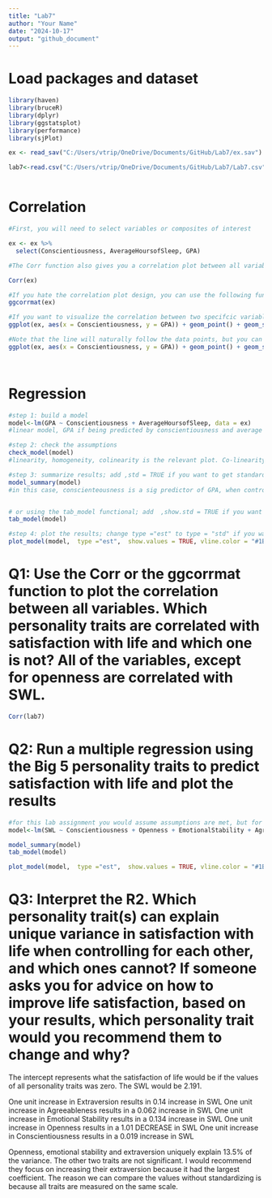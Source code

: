 ---
title: "Lab7"
author: "Your Name"
date: "2024-10-17"
output: "github_document"
---
# Load packages and dataset
```{r}
library(haven)
library(bruceR)
library(dplyr)
library(ggstatsplot)
library(performance)
library(sjPlot)

ex <- read_sav("C:/Users/vtrip/OneDrive/Documents/GitHub/Lab7/ex.sav")

lab7<-read.csv("C:/Users/vtrip/OneDrive/Documents/GitHub/Lab7/Lab7.csv")



```

# Correlation
```{r}
#First, you will need to select variables or composites of interest

ex <- ex %>%
  select(Conscientiousness, AverageHoursofSleep, GPA)

#The Corr function also gives you a correlation plot between all variables, but it doesn't look pretty enough and not very customizable

Corr(ex)

#If you hate the correlation plot design, you can use the following function
ggcorrmat(ex)

#If you want to visualize the correlation between two specifcic variables, you can use the following code
ggplot(ex, aes(x = Conscientiousness, y = GPA)) + geom_point() + geom_smooth() + theme_bruce()

#Note that the line will naturally follow the data points, but you can specify to plot the fittest line by adding method = lm to the geom_smooth() function
ggplot(ex, aes(x = Conscientiousness, y = GPA)) + geom_point() + geom_smooth(method = lm) + theme_bruce()




```

# Regression
```{r}
#step 1: build a model
model<-lm(GPA ~ Conscientiousness + AverageHoursofSleep, data = ex)
#linear model, GPA if being predicted by conscientiousness and average sleep hours

#step 2: check the assumptions
check_model(model)
#linearity, homogeneity, colinearity is the relevant plot. Co-linearity is MOST IMPORTANT

#step 3: summarize results; add ,std = TRUE if you want to get standardized coefficients
model_summary(model)
#in this case, conscienteousness is a sig predictor of GPA, when controlling for sleep


# or using the tab_model functional; add  ,show.std = TRUE if you want to get standardized coefficients
tab_model(model)

#step 4: plot the results; change type ="est" to type = "std" if you want to plot the standardized coefficients
plot_model(model,  type ="est",  show.values = TRUE, vline.color = "#1B191999", line.size = 1.5, dot.size = 2.5, colors = "blue") + theme_bruce()

```



# Q1: Use the Corr or the ggcorrmat function to plot the correlation between all variables. Which personality traits are correlated with satisfaction with life and which one is not? All of the variables, except for openness are correlated with SWL.  

```{r}

Corr(lab7)


```

# Q2: Run a multiple regression using the Big 5 personality traits to predict satisfaction with life and plot the results
```{r}
#for this lab assignment you would assume assumptions are met, but for your own analysis, you will need to examine assumptions carefully
model<-lm(SWL ~ Conscientiousness + Openness + EmotionalStability + Agreeableness + Extraversion, data = lab7)

model_summary(model)
tab_model(model)

plot_model(model,  type ="est",  show.values = TRUE, vline.color = "#1B191999", line.size = 1.5, dot.size = 2.5, colors = "blue") + theme_bruce()

```

# Q3: Interpret the R2. Which personality trait(s) can explain unique variance in satisfaction with life when controlling for each other, and which ones cannot? If someone asks you for advice on how to improve life satisfaction, based on your results, which personality trait would you recommend them to change and why? 

The intercept represents what the satisfaction of life would be if the values of all personality traits was zero. The SWL would be 2.191.

One unit increase in Extraversion results in 0.14 increase in SWL
One unit increase in Agreeableness results in a 0.062 increase in SWL
One unit increase in Emotional Stability results in a 0.134 increase in SWL
One unit increase in Openness results in a 1.01 DECREASE in SWL
One unit increase in Conscientiousness results in a 0.019 increase in SWL

Openness, emotional stability and extraversion uniquely explain 13.5% of the variance. The other two traits are not significant. I would recommend they focus on increasing their extraversion because it had the largest coefficient. The reason we can compare the values without standardizing is because all traits are measured on the same scale.